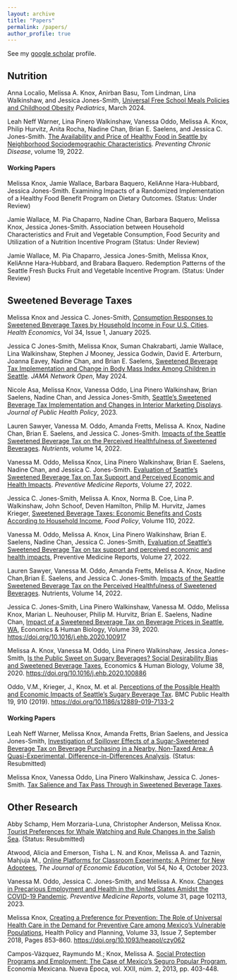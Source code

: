```yaml
---
layout: archive
title: "Papers"
permalink: /papers/
author_profile: true
---
```


See my [google scholar](https://scholar.google.com/citations?user=czyFhwcAAAAJ&hl=en) profile.

## Nutrition

Anna Localio, Melissa A. Knox, Anirban Basu, Tom Lindman, Lina Walkinshaw, and Jessica Jones-Smith, [Universal Free School Meals Policies and Childhood Obesity](https://doi-org.offcampus.lib.washington.edu/10.1542/peds.2023-063749) *Pediatrics*, March 2024.

Leah Neff Warner, Lina Pinero Walkinshaw, Vanessa Oddo, Melissa A. Knox, Philip Hurvitz, Anita Rocha, Nadine Chan, Brian E. Saelens, and Jessica C. Jones-Smith. [The Availability and Price of Healthy Food in Seattle by Neighborhood Sociodemographic Characteristics](http://dx.doi.org/10.5888/pcd19.220035). *Preventing Chronic Disease*, volume 19, 2022.

#### Working Papers

Melissa Knox, Jamie Wallace, Barbara Baquero, KeliAnne Hara-Hubbard, Jessica Jones-Smith. Examining Impacts of a Randomized Implementation of a Healthy Food Benefit Program on Dietary Outcomes. (Status: Under Review)

Jamie Wallace, M. Pia Chaparro, Nadine Chan, Barbara Baquero, Melissa Knox, Jessica Jones-Smith. Association between Household Characteristics and Fruit and Vegetable Consumption, Food Security and Utilization of a Nutrition Incentive Program (Status: Under Review)

Jamie Wallace, M. Pia Chaparro, Jessica Jones-Smith, Melissa Knox, KeliAnne Hara-Hubbard, and Brabara Baquero. Redemption Patterns of the Seattle Fresh Bucks Fruit and Vegetable Incentive Program. (Status: Under Review)

## Sweetened Beverage Taxes

Melissa Knox and Jessica C. Jones-Smith, [Consumption Responses to Sweetened Beverage Taxes by Household Income in Four U.S. Cities](https://doi.org/10.1002/hec.4905). *Health Economics*, Vol 34, Issue 1, January 2025.

Jessica C Jones-Smith, Melissa Knox, Suman Chakrabarti, Jamie Wallace, Lina Walkinshaw, Stephen J Mooney, Jessica Godwin, David E. Arterburn, Joanna Eavey, Nadine Chan, and Brian E. Saelens, [Sweetened Beverage Tax Implementation and Change in Body Mass Index Among Children in Seattle](https://jamanetwork.com/journals/jamanetworkopen/fullarticle/2819139). *JAMA Network Open*, May 2024.

Nicole Asa, Melissa Knox, Vanessa Oddo, Lina Pinero Walkinshaw, Brian Saelens, Nadine Chan, and Jessica Jones-Smith, [Seattle’s Sweetened Beverage Tax Implementation and Changes in Interior Marketing Displays](https://doi.org/10.1057/s41271-023-00440-7). *Journal of Public Health Policy*, 2023.

Lauren Sawyer, Vanessa M. Oddo, Amanda Fretts, Melissa A. Knox, Nadine Chan, Brian E. Saelens, and Jessica C. Jones-Smith. [Impacts of the Seattle Sweetened Beverage Tax on the Perceived Healthfulness of Sweetened Beverages](https://doi.org/10.3390/nu14050993). *Nutrients*, volume 14, 2022.

Vanessa M. Oddo, Melissa Knox, Lina Pinero Walkinshaw, Brian E. Saelens, Nadine Chan, and Jessica C. Jones-Smith. [Evaluation of Seattle’s Sweetened Beverage Tax on Tax Support and Perceived Economic and Health Impacts](https://doi.org/10.1016/j.pmedr.2022.101809). *Preventive Medicine Reports*, Volume 27, 2022.

Jessica C. Jones-Smith, Melissa A. Knox, Norma B. Coe, Lina P. Walkinshaw, John Schoof, Deven Hamilton, Philip M. Hurvitz, James Krieger, [Sweetened Beverage Taxes: Economic Benefits and Costs According to Household Income](https://doi.org/10.1016/j.foodpol.2022.102277), *Food Policy*, Volume 110, 2022.

Vanessa M. Oddo, Melissa A. Knox, Lina Pinero Walkinshaw, Brian E. Saelens, Nadine Chan, Jessica C. Jones-Smith, [Evaluation of Seattle’s Sweetened Beverage Tax on tax support and perceived economic and health impacts](https://doi.org/10.1016/j.pmedr.2022.101809), Preventive Medicine Reports, Volume 27, 2022.

Lauren Sawyer, Vanessa M. Oddo, Amanda Fretts, Melissa A. Knox, Nadine Chan,Brian E. Saelens, and Jessica C. Jones-Smith. [Impacts of the Seattle Sweetened Beverage Tax on the Perceived Healthfulness of Sweetened Beverages](https://doi.org/10.3390/nu14050993). Nutrients, Volume 14, 2022.

Jessica C. Jones-Smith, Lina Pinero Walkinshaw, Vanessa M. Oddo, Melissa Knox, Marian L. Neuhouser, Philip M. Hurvitz, Brian E. Saelens, Nadine Chan, [Impact of a Sweetened Beverage Tax on Beverage Prices in Seattle, WA](https://melishka.github.io/files/Jones-Smith_et_al_SBT_Impact_on_Prices_EHB_2020.pdf), Economics & Human Biology, Volume 39, 2020. <https://doi.org/10.1016/j.ehb.2020.100917>

Melissa A. Knox, Vanessa M. Oddo, Lina Pinero Walkinshaw, Jessica Jones-Smith, [Is the Public Sweet on Sugary Beverages? Social Desirability Bias and Sweetened Beverage Taxes](https://melishka.github.io/files/Modal_Analysis_SDB_Knox_2020.pdf), Economics & Human Biology, Volume 38, 2020. <https://doi.org/10.1016/j.ehb.2020.100886>

Oddo, V.M., Krieger, J., Knox, M. et al. [Perceptions of the Possible Health and Economic Impacts of Seattle’s Sugary Beverage Tax](https://melishka.github.io/files/Oddo_et_al_SBT_Perceptions_BMC_2020.pdf). BMC Public Health 19, 910 (2019). <https://doi.org/10.1186/s12889-019-7133-2>

#### Working Papers

Leah Neff Warner, Melissa Knox, Amanda Fretts, Brian Saelens, and Jessica Jones-Smith, [Investigation of Spillover Effects of a Sugar-Sweetened Beverage Tax on Beverage Purchasing in a Nearby, Non-Taxed Area: A Quasi-Experimental, Difference-in-Differences Analysis](https://dx.doi.org/10.2139/ssrn.4668237). (Status: Resubmitted)

Melissa Knox, Vanessa Oddo, Lina Pinero Walkinshaw, Jessica C. Jones-Smith. [Tax Salience and Tax Pass Through in Sweetened Beverage Taxes](https://papers.ssrn.com/sol3/papers.cfm?abstract_id=4587053).

## Other Research

Abby Schamp, Hem Morzaria-Luna, Christopher Anderson, Melissa Knox. [Tourist Preferences for Whale Watching and Rule Changes in the Salish Sea](https://dx.doi.org/10.2139/ssrn.4409663). (Status: Resubmitted)

Atwood, Alicia and Emerson, Tisha L. N. and Knox, Melissa A. and Taznin, Mahjuja M., [Online Platforms for Classroom Experiments: A Primer for New Adoptees](https://doi.org/10.1080/00220485.2023.2223538), *The Journal of Economic Education*, Vol 54, No 4, October 2023.

Vanessa M. Oddo, Jessica C. Jones-Smith, and Melissa A. Knox. [Changes in Precarious Employment and Health in the United States Amidst the COVID-19 Pandemic](https://doi.org/10.1016/j.pmedr.2023.102113). *Preventive Medicine Reports*, volume 31, page 102113, 2023.

Melissa Knox, [Creating a Preference for Prevention: The Role of Universal Health Care in the Demand for Preventive Care among Mexico’s Vulnerable Populations](https://melishka.github.io/files/Knox_SP_and_Preventive_Care_HPP_2018.pdf), Health Policy and Planning, Volume 33, Issue 7, September 2018, Pages 853–860. <https://doi.org/10.1093/heapol/czy062>

Campos-Vázquez, Raymundo M.; Knox, Melissa A. [Social Protection Programs and Employment: The Case of Mexico’s Seguro Popular Program](https://melishka.github.io/files/2013_sp_and_employment_campos_knox.pdf), Economía Mexicana. Nueva Época, vol. XXII, núm. 2, 2013, pp. 403-448.

